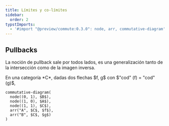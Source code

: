 ```yaml
---
title: Límites y co-límites 
sidebar:
  order: 2
typstImports:
  - '#import "@preview/commute:0.3.0": node, arr, commutative-diagram'
---
```


## Pullbacks
La noción de pullback sale por todos lados, es una generalización tanto de la intersección
como de la imagen inversa. 

<div id="definicion-5-4">
<Aside type="tip" title="Definición 5.4">
En una categoría *C*, dadas dos flechas $f, g$ con $"cod" (f) = "cod" (g)$, 

```typst 
commutative-diagram(
  node((0, 1), $B$),
  node((1, 0), $A$),
  node((1, 1), $C$),
  arr("A", $C$, $f$),
  arr("B", $C$, $g$)
)
```



